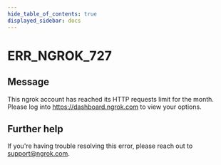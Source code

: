 ```yaml
---
hide_table_of_contents: true
displayed_sidebar: docs
---
```



# ERR_NGROK_727

## Message

This ngrok account has reached its HTTP requests limit for the month. Please log into https://dashboard.ngrok.com to view your options.

<ErrorDetails error="err_ngrok_727" />

## Further help

If you're having trouble resolving this error, please reach out to [support@ngrok.com](mailto:support@ngrok.com?subject=Help%20with%20ERR_NGROK_727).
